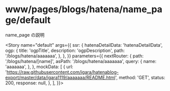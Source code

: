 
<Meta
  title="www/pages/blogs/hatena/name_page/default"
  component={BlogsHatenaNamePage}
  decorators={[withMock]}
/>

# www/pages/blogs/hatena/name_page/default

name_page の説明

<Story
  name="default"
  args={{
    ssr: {
      hatenaDetailData: 'hatenaDetailData',
      ogp: {
        title: 'ogpTitle',
        description: 'ogpDescription',
        path: '/blogs/hatena/aaaaaaa',
      },
    },
  }}
  parameters={{
    nextRouter: {
      path: '/blogs/hatena/[name]',
      asPath: '/blogs/hatena/aaaaaaa',
      query: {
        name: 'aaaaaaa',
      },
    },
    mockData: [
      {
        url: 'https://raw.githubusercontent.com/igara/hatenablog-export/master/data/igara1119/aaaaaaa/README.html',
        method: 'GET',
        status: 200,
        response: null,
      },
    ],
  }}></Story>

<Source>
  <BlogsHatenaNamePage />
</Source>

<Props story="default" />
